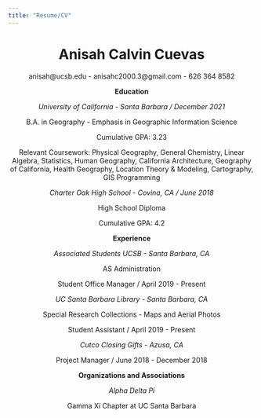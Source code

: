 ```yaml
---
title: "Resume/CV"
---
```

  
<center>
# Anisah Calvin Cuevas
<center>
anisah@ucsb.edu - anisahc2000.3@gmail.com - 626 364 8582

\left
**Education**


*University of California - Santa Barbara / December 2021*

B.A. in Geography - Emphasis in Geographic Information Science

Cumulative GPA: 3.23

Relevant Coursework:
Physical Geography, General Chemistry, Linear Algebra, Statistics,      Human Geography, California Architecture, Geography of California,      Health Geography, Location Theory & Modeling, Cartography, GIS          Programming
  
  
*Charter Oak High School - Covina, CA / June 2018*

High School Diploma

Cumulative GPA: 4.2

**Experience**

*Associated Students UCSB - Santa Barbara, CA*

AS Administration

Student Office Manager / April 2019 - Present

*UC Santa Barbara Library - Santa Barbara, CA*

Special Research Collections - Maps and Aerial Photos

Student Assistant / April 2019 - Present
  
*Cutco Closing Gifts - Azusa, CA*

Project Manager / June 2018 - December 2018


**Organizations and Associations**

*Alpha Delta Pi*

Gamma Xi Chapter at UC Santa Barbara


